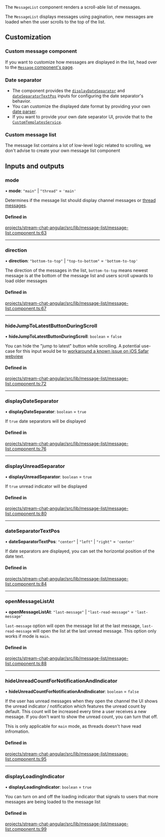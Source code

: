 
The `MessageList` component renders a scroll-able list of messages.

The `MessageList` displays messages using pagination, new messages are loaded when the user scrolls to the top of the list.

## Customization

### Custom message component

If you want to customize how messages are displayed in the list, head over to the [`Message` component's page](../../components/MessageComponent/#customization).

### Date separator

- The component provides the [`displayDateSeparator`](#displaydateseparator) and [`dateSeparatorTextPos`](#dateseparatortextpos) inputs for configuring the date separator's behavior.
- You can customize the displayed date format by providing your own [date parser](../../services/DateParserService/#customdateparser).
- If you want to provide your own date separator UI, provide that to the [`CustomTemplatesService`](../../services/CustomTemplatesService/#dateseparatortemplate).

### Custom message list

The message list contains a lot of low-level logic related to scrolling, we don't advise to create your own message list component

[//]: # "Start of generated content"
## Inputs and outputs 


### mode

• **mode**: ``"main"`` \| ``"thread"`` = `'main'`

Determines if the message list should display channel messages or [thread messages](https://getstream.io/chat/docs/javascript/threads/?language=javascript).

#### Defined in

[projects/stream-chat-angular/src/lib/message-list/message-list.component.ts:63](https://github.com/GetStream/stream-chat-angular/blob/c34da62fd22ea13ab589f60f19ba67e9e01698ff/projects/stream-chat-angular/src/lib/message-list/message-list.component.ts#L63)

___

### direction

• **direction**: ``"bottom-to-top"`` \| ``"top-to-bottom"`` = `'bottom-to-top'`

The direction of the messages in the list, `bottom-to-top` means newest message is at the bottom of the message list and users scroll upwards to load older messages

#### Defined in

[projects/stream-chat-angular/src/lib/message-list/message-list.component.ts:67](https://github.com/GetStream/stream-chat-angular/blob/c34da62fd22ea13ab589f60f19ba67e9e01698ff/projects/stream-chat-angular/src/lib/message-list/message-list.component.ts#L67)

___

### hideJumpToLatestButtonDuringScroll

• **hideJumpToLatestButtonDuringScroll**: `boolean` = `false`

You can hide the "jump to latest" button while scrolling. A potential use-case for this input would be to [workaround a known issue on iOS Safar webview](https://github.com/GetStream/stream-chat-angular/issues/418)

#### Defined in

[projects/stream-chat-angular/src/lib/message-list/message-list.component.ts:72](https://github.com/GetStream/stream-chat-angular/blob/c34da62fd22ea13ab589f60f19ba67e9e01698ff/projects/stream-chat-angular/src/lib/message-list/message-list.component.ts#L72)

___

### displayDateSeparator

• **displayDateSeparator**: `boolean` = `true`

If `true` date separators will be displayed

#### Defined in

[projects/stream-chat-angular/src/lib/message-list/message-list.component.ts:76](https://github.com/GetStream/stream-chat-angular/blob/c34da62fd22ea13ab589f60f19ba67e9e01698ff/projects/stream-chat-angular/src/lib/message-list/message-list.component.ts#L76)

___

### displayUnreadSeparator

• **displayUnreadSeparator**: `boolean` = `true`

If `true` unread indicator will be displayed

#### Defined in

[projects/stream-chat-angular/src/lib/message-list/message-list.component.ts:80](https://github.com/GetStream/stream-chat-angular/blob/c34da62fd22ea13ab589f60f19ba67e9e01698ff/projects/stream-chat-angular/src/lib/message-list/message-list.component.ts#L80)

___

### dateSeparatorTextPos

• **dateSeparatorTextPos**: ``"center"`` \| ``"left"`` \| ``"right"`` = `'center'`

If date separators are displayed, you can set the horizontal position of the date text.

#### Defined in

[projects/stream-chat-angular/src/lib/message-list/message-list.component.ts:84](https://github.com/GetStream/stream-chat-angular/blob/c34da62fd22ea13ab589f60f19ba67e9e01698ff/projects/stream-chat-angular/src/lib/message-list/message-list.component.ts#L84)

___

### openMessageListAt

• **openMessageListAt**: ``"last-message"`` \| ``"last-read-message"`` = `'last-message'`

`last-message` option will open the message list at the last message, `last-read-message` will open the list at the last unread message. This option only works if mode is `main`.

#### Defined in

[projects/stream-chat-angular/src/lib/message-list/message-list.component.ts:88](https://github.com/GetStream/stream-chat-angular/blob/c34da62fd22ea13ab589f60f19ba67e9e01698ff/projects/stream-chat-angular/src/lib/message-list/message-list.component.ts#L88)

___

### hideUnreadCountForNotificationAndIndicator

• **hideUnreadCountForNotificationAndIndicator**: `boolean` = `false`

If the user has unread messages when they open the channel the UI shows the unread indicator / notification which features the unread count by default. This count will be increased every time a user receives a new message. If you don't want to show the unread count, you can turn that off.

This is only applicable for `main` mode, as threads doesn't have read infromation.

#### Defined in

[projects/stream-chat-angular/src/lib/message-list/message-list.component.ts:95](https://github.com/GetStream/stream-chat-angular/blob/c34da62fd22ea13ab589f60f19ba67e9e01698ff/projects/stream-chat-angular/src/lib/message-list/message-list.component.ts#L95)

___

### displayLoadingIndicator

• **displayLoadingIndicator**: `boolean` = `true`

You can turn on and off the loading indicator that signals to users that more messages are being loaded to the message list

#### Defined in

[projects/stream-chat-angular/src/lib/message-list/message-list.component.ts:99](https://github.com/GetStream/stream-chat-angular/blob/c34da62fd22ea13ab589f60f19ba67e9e01698ff/projects/stream-chat-angular/src/lib/message-list/message-list.component.ts#L99)

[//]: # "End of generated content"
